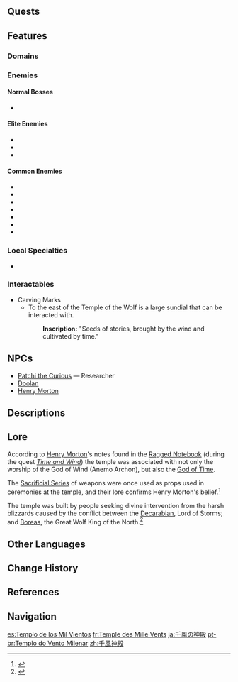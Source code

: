 {{Location Infobox
|image        = Thousand Winds Temple.png
|type         = Subarea
|region       = Mondstadt
|area         = Starfell Valley
}}
{{Location Intro|The '''Thousand Winds Temple'''|description=<p>{{If Self|Thousand Winds Temple|It|The Thousand Winds Temple}} is an ancient amphitheater that has been used as an arena back in the [[Mondstadt/History#Late Aristocratic Period (1600–1000 years ago)|Aristocratic Period]], where slaves were made to fight each other for the satisfaction of the old nobles.</p>}}

==Quests==
{{Quests by Category List|heo=1}}

==Features==
===Domains===
{{Domains by Category Gallery}}

===Enemies===
====Normal Bosses====
* {{Enemy|Cryo Regisvine}}

====Elite Enemies====
* {{Enemy|Cryo Abyss Mage}}
* {{Enemy|Wooden Shieldwall Mitachurl}}
* {{Enemy|Ruin Guard}}

====Common Enemies====
* {{Enemy|Hilichurl Fighter}}
* {{Enemy|Hilichurl Grenadier}}
* {{Enemy|Pyro Hilichurl Shooter}}
* {{Enemy|Dendro Samachurl}}
* {{Enemy|Anemo Slime}}
* {{Enemy|Large Dendro Slime}}
* {{Enemy|Cryo Whopperflower}}

===Local Specialties===
* {{Item|Dandelion Seed}}

===Interactables===
*Carving Marks
**To the east of the Temple of the Wolf is a large sundial that can be interacted with.
{{Dialogue Start}}
::'''Inscription:''' "Seeds of stories, brought by the wind and cultivated by time."
{{Dialogue End}}

==NPCs==
* [[Patchi the Curious]] &mdash; Researcher
* [[Doolan]]
* [[Henry Morton]]

==Descriptions==
{{Description/Viewpoint|Ancient Thousand Winds Temple}}
{{Description|A collection of temple ruins that sits northeast of Mondstadt.<br>According to local legend, millennia ago this area was a temple for worshipping the Anemo God. Though it has been left to waste for centuries, leaving the ruins you see today. If you look closely at some of the stone pillars, you can still faintly make out some elegant carvings.<br>This long-forgotten symbol of commemoration is engraved with the maxim: "Wind brings the seeds of tales, time allows them to take root."|[https://genshin.hoyoverse.com/en/map Exploration], Genshin Impact Official Site}}

==Lore==
According to [[Henry Morton]]'s notes found in the [[Ragged Notebook (Time and Wind)|Ragged Notebook]] (during the quest ''[[Time and Wind]]'')  the temple was associated with not only the worship of the God of Wind (Anemo Archon), but also the [[God of Time]].

The [[Sacrificial Series]] of weapons were once used as props used in ceremonies at the temple, and their lore confirms Henry Morton's belief.<ref>{{Ref/Weapon|Sacrificial Bow}}</ref>

The temple was built by people seeking divine intervention from the harsh blizzards caused by the conflict between the [[Decarabian]], Lord of Storms; and [[Boreas]], the Great Wolf King of the North.<ref>{{Ref/Weapon|Sacrificial Fragments}}</ref>

==Other Languages==
{{Other Languages
|en      = Thousand Winds Temple
|zhs     = 千风神殿
|zhs_rm  = Qiānfēng Shéndiàn
|zht     = 千風神殿
|zht_rm  = Qiānfēng Shéndiàn
|zh_tl   = Thousand Winds Temple
|ja      = {{Rubi|千|せん|風|ぷう}}の{{Rubi|神|しん|殿|でん}}
|ja_rm   = Senpuu no Shinden<ref>[[Map]], Label: Thousand Winds Temple (Japanese)</ref>
|ja_tl   = Temple of Thousand Winds
|ko      = {{tt|천풍|千風}} {{tt|신전|神殿}}
|ko_tl   = Thousand Winds Temple
|es      = Templo de los Mil Vientos
|es_tl   = Temple of the Thousand Winds
|fr      = Temple des Mille Vents
|fr_tl   = Temple of the Thousand Winds
|ru      = Храм Тысячи ветров
|ru_tl   = Temple of Thousand Winds
|th      = Thousand Winds Temple
|vi      = {{tt|Thiên Phong Thần Điện|千風神殿}}
|vi_tl   = Thousand Winds Temple
|de      = Tempel der Tausend Winde
|de_tl   = Temple of Thousand Winds
|id      = Thousand Winds Temple
|pt      = Templo do Vento Milenar
|pt_tl   = Millennial Temple of the Wind
|tr      = Bin Rüzgar Tapınağı
|tr_tl   = Thousand Wind Temple
|it      = Tempio dei Mille Venti
|it_tl   = Temple of Thousand Winds
}}

==Change History==
{{Change History|1.0}}

==References==
{{Reflist}}

==Navigation==
{{Area Navbox|Mondstadt}}

[[es:Templo de los Mil Vientos]]
[[fr:Temple des Mille Vents]]
[[ja:千風の神殿]]
[[pt-br:Templo do Vento Milenar]]
[[zh:千風神殿]]